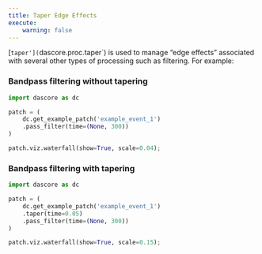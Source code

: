 ```yaml
---
title: Taper Edge Effects
execute:
    warning: false
---
```


[`taper'](`dascore.proc.taper`) is used to manage "edge effects" associated with several other types of processing such as filtering. For example:

### Bandpass filtering without tapering

```python
import dascore as dc

patch = (
    dc.get_example_patch('example_event_1')
    .pass_filter(time=(None, 300))
)

patch.viz.waterfall(show=True, scale=0.04);
```

### Bandpass filtering with tapering

```python
import dascore as dc

patch = (
    dc.get_example_patch('example_event_1')
    .taper(time=0.05)
    .pass_filter(time=(None, 300))
)

patch.viz.waterfall(show=True, scale=0.15);
```
